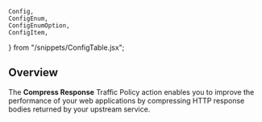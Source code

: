 	Config,
	ConfigEnum,
	ConfigEnumOption,
	ConfigItem,
} from "/snippets/ConfigTable.jsx";

## Overview

The **Compress Response** Traffic Policy action enables you to improve the
performance of your web applications by compressing HTTP response bodies returned
by your upstream service.
